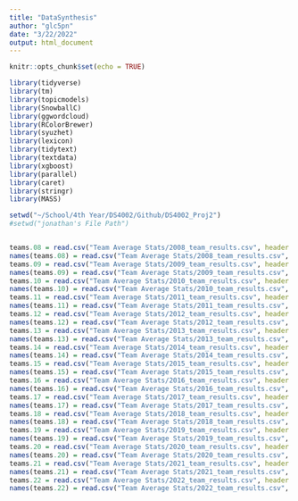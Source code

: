 ```yaml
---
title: "DataSynthesis"
author: "glc5pn"
date: "3/22/2022"
output: html_document
---
```


```r
knitr::opts_chunk$set(echo = TRUE)

library(tidyverse)
library(tm)
library(topicmodels)
library(SnowballC)
library(ggwordcloud)
library(RColorBrewer)
library(syuzhet)
library(lexicon)
library(tidytext)
library(textdata)
library(xgboost)
library(parallel)
library(caret)
library(stringr)
library(MASS)
```


```r
setwd("~/School/4th Year/DS4002/Github/DS4002_Proj2")
#setwd("jonathan's File Path")


teams.08 = read.csv("Team Average Stats/2008_team_results.csv", header = FALSE)[-c(1),]
names(teams.08) = read.csv("Team Average Stats/2008_team_results.csv", header = FALSE)[1,]
teams.09 = read.csv("Team Average Stats/2009_team_results.csv", header = FALSE)[-c(1),]
names(teams.09) = read.csv("Team Average Stats/2009_team_results.csv", header = FALSE)[1,]
teams.10 = read.csv("Team Average Stats/2010_team_results.csv", header = FALSE)[-c(1),]
names(teams.10) = read.csv("Team Average Stats/2010_team_results.csv", header = FALSE)[1,]
teams.11 = read.csv("Team Average Stats/2011_team_results.csv", header = FALSE)[-c(1),]
names(teams.11) = read.csv("Team Average Stats/2011_team_results.csv", header = FALSE)[1,]
teams.12 = read.csv("Team Average Stats/2012_team_results.csv", header = FALSE)[-c(1),]
names(teams.12) = read.csv("Team Average Stats/2012_team_results.csv", header = FALSE)[1,]
teams.13 = read.csv("Team Average Stats/2013_team_results.csv", header = FALSE)[-c(1),]
names(teams.13) = read.csv("Team Average Stats/2013_team_results.csv", header = FALSE)[1,]
teams.14 = read.csv("Team Average Stats/2014_team_results.csv", header = FALSE)[-c(1),]
names(teams.14) = read.csv("Team Average Stats/2014_team_results.csv", header = FALSE)[1,]
teams.15 = read.csv("Team Average Stats/2015_team_results.csv", header = FALSE)[-c(1),]
names(teams.15) = read.csv("Team Average Stats/2015_team_results.csv", header = FALSE)[1,]
teams.16 = read.csv("Team Average Stats/2016_team_results.csv", header = FALSE)[-c(1),]
names(teams.16) = read.csv("Team Average Stats/2016_team_results.csv", header = FALSE)[1,]
teams.17 = read.csv("Team Average Stats/2017_team_results.csv", header = FALSE)[-c(1),]
names(teams.17) = read.csv("Team Average Stats/2017_team_results.csv", header = FALSE)[1,]
teams.18 = read.csv("Team Average Stats/2018_team_results.csv", header = FALSE)[-c(1),]
names(teams.18) = read.csv("Team Average Stats/2018_team_results.csv", header = FALSE)[1,]
teams.19 = read.csv("Team Average Stats/2019_team_results.csv", header = FALSE)[-c(1),]
names(teams.19) = read.csv("Team Average Stats/2019_team_results.csv", header = FALSE)[1,]
teams.20 = read.csv("Team Average Stats/2020_team_results.csv", header = FALSE)[-c(1),]
names(teams.20) = read.csv("Team Average Stats/2020_team_results.csv", header = FALSE)[1,]
teams.21 = read.csv("Team Average Stats/2021_team_results.csv", header = FALSE)[-c(1),]
names(teams.21) = read.csv("Team Average Stats/2021_team_results.csv", header = FALSE)[1,]
teams.22 = read.csv("Team Average Stats/2022_team_results.csv", header = FALSE)[-c(1),]
names(teams.22) = read.csv("Team Average Stats/2022_team_results.csv", header = FALSE)[1,]


```


